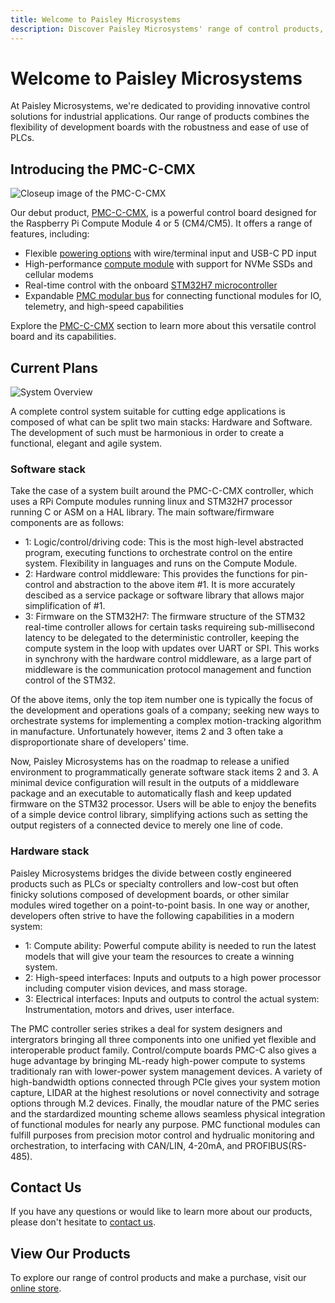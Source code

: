 ```yaml
---
title: Welcome to Paisley Microsystems
description: Discover Paisley Microsystems' range of control products, starting with the PMC-C-CMX, a powerful control board for the Raspberry Pi Compute Module 4 or 5 (CM4/CM5). Learn about our upcoming products and explore the features of the PMC-C-CMX.
---
```


# Welcome to Paisley Microsystems

At Paisley Microsystems, we're dedicated to providing innovative control solutions for industrial applications. Our range of products combines the flexibility of development boards with the robustness and ease of use of PLCs.

## Introducing the PMC-C-CMX
![Closeup image of the PMC-C-CMX](/images/pmc/closeup.jpg)

Our debut product, [PMC-C-CMX](/PMC/overview), is a powerful control board designed for the Raspberry Pi Compute Module 4 or 5 (CM4/CM5). It offers a range of features, including:

- Flexible [powering options](/PMC/powering) with wire/terminal input and USB-C PD input
- High-performance [compute module](/PMC/compute-module) with support for NVMe SSDs and cellular modems
- Real-time control with the onboard [STM32H7 microcontroller](/PMC/stm32h7)
- Expandable [PMC modular bus](/PMC/modular-bus) for connecting functional modules for IO, telemetry, and high-speed capabilities

Explore the [PMC-C-CMX](/PMC/overview) section to learn more about this versatile control board and its capabilities.

## Current Plans
![System Overview](/images/pmc/system-overview.svg)

A complete control system suitable for cutting edge applications is composed of what can be split two main stacks: Hardware and Software. The development of such must be harmonious in order to create a functional, elegant and agile system.

### Software stack

Take the case of a system built around the PMC-C-CMX controller, which uses a RPi Compute modules running linux and STM32H7 processor running C or ASM on a HAL library. The main software/firmware components are as follows:

- 1: Logic/control/driving code: This is the most high-level abstracted program, executing functions to orchestrate control on the entire system. Flexibility in languages and runs on the Compute Module.
- 2: Hardware control middleware: This provides the functions for pin-control and abstraction to the above item #1. It is more accurately descibed as a service package or software library that allows major simplification of #1.
- 3: Firmware on the STM32H7: The firmware structure of the STM32 real-time controller allows for certain tasks requireing sub-millisecond latency to be delegated to the deterministic controller, keeping the compute system in the loop with updates over UART or SPI. This works in synchrony with the hardware control middleware, as a large part of middleware is the communication protocol management and function control of the STM32.

Of the above items, only the top item number one is typically the focus of the development and operations goals of a company; seeking new ways to orchestrate systems for implementing a complex motion-tracking algorithm in manufacture. Unfortunately however, items 2 and 3 often take a disproportionate share of developers' time. 

Now, Paisley Microsystems has on the roadmap to release a unified environment to programmatically generate software stack items 2 and 3. A minimal device configuration will result in the outputs of a middleware package and an executable to automatically flash and keep updated firmware on the STM32 processor. Users will be able to enjoy the benefits of a simple device control library, simplifying actions such as setting the output registers of a connected device to merely one line of code.

### Hardware stack

Paisley Microsystems bridges the divide between costly engineered products such as PLCs or specialty controllers and low-cost but often finicky solutions composed of development boards, or other similar modules wired together on a point-to-point basis. In one way or another, developers often strive to have the following capabilities in a modern system:

- 1: Compute ability: Powerful compute ability is needed to run the latest models that will give your team the resources to create a winning system.
- 2: High-speed interfaces: Inputs and outputs to a high power processor including computer vision devices, and mass storage.
- 3: Electrical interfaces: Inputs and outputs to control the actual system: Instrumentation, motors and drives, user interface.

The PMC controller series strikes a deal for system designers and intergrators bringing all three components into one unified yet flexible and interoperable product family. Control/compute boards PMC-C also gives a huge advantage by bringing ML-ready high-power compute to systems traditionaly ran with lower-power system management devices. A variety of high-bandwidth options connected through PCIe gives your system motion capture, LIDAR at the highest resolutions or novel connectivity and sotrage options through M.2 devices. Finally, the moudlar nature of the PMC series and the stardardized mounting scheme allows seamless physical integration of functional modules for nearly any purpose. PMC functional modules can fulfill purposes from precision motor control and hydrualic monitoring and orchestration, to interfacing with CAN/LIN, 4-20mA, and PROFIBUS(RS-485).





## Contact Us

If you have any questions or would like to learn more about our products, please don't hesitate to [contact us](mailto:contact@paisleymicro.com).

## View Our Products

To explore our range of control products and make a purchase, visit our [online store](paisleymicro.com).
